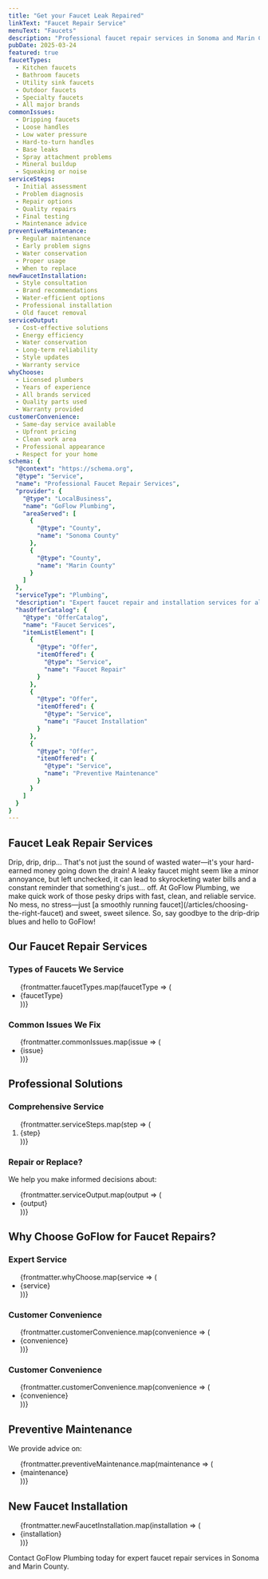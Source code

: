 ```yaml
---
title: "Get your Faucet Leak Repaired"
linkText: "Faucet Repair Service"
menuText: "Faucets"
description: "Professional faucet repair services in Sonoma and Marin County. Any type of faucet repaired by our expert plumbers with upfront pricing."
pubDate: 2025-03-24
featured: true
faucetTypes:
  - Kitchen faucets
  - Bathroom faucets
  - Utility sink faucets
  - Outdoor faucets
  - Specialty faucets
  - All major brands
commonIssues:
  - Dripping faucets
  - Loose handles
  - Low water pressure
  - Hard-to-turn handles
  - Base leaks
  - Spray attachment problems
  - Mineral buildup
  - Squeaking or noise
serviceSteps:
  - Initial assessment
  - Problem diagnosis
  - Repair options
  - Quality repairs
  - Final testing
  - Maintenance advice
preventiveMaintenance:
  - Regular maintenance
  - Early problem signs
  - Water conservation
  - Proper usage
  - When to replace
newFaucetInstallation:
  - Style consultation
  - Brand recommendations
  - Water-efficient options
  - Professional installation
  - Old faucet removal
serviceOutput:
  - Cost-effective solutions
  - Energy efficiency
  - Water conservation
  - Long-term reliability
  - Style updates
  - Warranty service
whyChoose:
  - Licensed plumbers
  - Years of experience
  - All brands serviced
  - Quality parts used
  - Warranty provided
customerConvenience:
  - Same-day service available
  - Upfront pricing
  - Clean work area
  - Professional appearance
  - Respect for your home
schema: {
  "@context": "https://schema.org",
  "@type": "Service",
  "name": "Professional Faucet Repair Services",
  "provider": {
    "@type": "LocalBusiness",
    "name": "GoFlow Plumbing",
    "areaServed": [
      {
        "@type": "County",
        "name": "Sonoma County"
      },
      {
        "@type": "County",
        "name": "Marin County"
      }
    ]
  },
  "serviceType": "Plumbing",
  "description": "Expert faucet repair and installation services for all types of faucets including kitchen, bathroom, utility, and outdoor. Same-day service available with upfront pricing.",
  "hasOfferCatalog": {
    "@type": "OfferCatalog",
    "name": "Faucet Services",
    "itemListElement": [
      {
        "@type": "Offer",
        "itemOffered": {
          "@type": "Service",
          "name": "Faucet Repair"
        }
      },
      {
        "@type": "Offer",
        "itemOffered": {
          "@type": "Service",
          "name": "Faucet Installation"
        }
      },
      {
        "@type": "Offer",
        "itemOffered": {
          "@type": "Service",
          "name": "Preventive Maintenance"
        }
      }
    ]
  }
}
---
```


<article itemScope itemType="https://schema.org/Service">
<h1 itemProp="name">Faucet Leak Repair Services</h1>

<div itemProp="description">
  <p>
    Drip, drip, drip… That's not just the sound of wasted water—it's your hard-earned money going down the drain! A leaky faucet might seem like a minor annoyance, but left unchecked, it can lead to skyrocketing water bills and a constant reminder that something's just… off. At GoFlow Plumbing, we make quick work of those pesky drips with fast, clean, and reliable service. No mess, no stress—just [a smoothly running faucet](/articles/choosing-the-right-faucet) and sweet, sweet silence. So, say goodbye to the drip-drip blues and hello to GoFlow!
  </p>
</div>

<section itemScope itemType="https://schema.org/OfferCatalog">
  <h2>Our Faucet Repair Services</h2>

  <div>
    <h3>Types of Faucets We Service</h3>
    <ul itemProp="itemListElement">
      {frontmatter.faucetTypes.map(faucetType => (
        <li itemScope itemType="https://schema.org/Offer">
          <span itemProp="itemOffered" itemScope itemType="https://schema.org/Service">
            <span itemProp="name">{faucetType}</span>
          </span>
        </li>
      ))}
    </ul>
  </div>

  <div>
    <h3>Common Issues We Fix</h3>
    <ul itemProp="itemListElement">
      {frontmatter.commonIssues.map(issue => (
        <li itemScope itemType="https://schema.org/Offer">
          <span itemProp="itemOffered" itemScope itemType="https://schema.org/Service">
            <span itemProp="name">{issue}</span>
          </span>
        </li>
      ))}
    </ul>
  </div>
</section>

<section itemScope itemType="https://schema.org/HowTo">
  <h2>Professional Solutions</h2>

  <div>
    <h3>Comprehensive Service</h3>
    <ol itemProp="step">
      {frontmatter.serviceSteps.map(step => (
        <li itemScope itemType="https://schema.org/HowToStep">
          <span itemProp="name">{step}</span>
        </li>
      ))}
    </ol>
  </div>

  <div itemScope itemType="https://schema.org/Service">
    <h3>Repair or Replace?</h3>
    <p>We help you make informed decisions about:</p>
    <ul itemProp="serviceOutput">
      {frontmatter.serviceOutput.map(output => (
        <li>{output}</li>
      ))}
    </ul>
  </div>
</section>

<section itemScope itemType="https://schema.org/LocalBusiness">
  <h2>Why Choose GoFlow for Faucet Repairs?</h2>

  <div>
    <h3>Expert Service</h3>
    <ul itemProp="hasOfferCatalog" itemScope itemType="https://schema.org/OfferCatalog">
      {frontmatter.whyChoose.map(service => (
        <li itemProp="itemListElement" itemScope itemType="https://schema.org/Offer">
          <span itemProp="itemOffered" itemScope itemType="https://schema.org/Service">
            <span itemProp="name">{service}</span>
          </span>
        </li>
      ))}
    </ul>
  </div>

  <div>
    <h3>Customer Convenience</h3>
    <ul itemProp="hasOfferCatalog" itemScope itemType="https://schema.org/OfferCatalog">
      {frontmatter.customerConvenience.map(convenience => (
        <li itemProp="itemListElement" itemScope itemType="https://schema.org/Offer">
          <span itemProp="itemOffered" itemScope itemType="https://schema.org/Service">
            <span itemProp="name">{convenience}</span>
          </span>
        </li>
      ))}
    </ul>
  </div>

  <div>
    <h3>Customer Convenience</h3>
    <ul itemProp="hasOfferCatalog" itemScope itemType="https://schema.org/OfferCatalog">
      {frontmatter.customerConvenience.map(convenience => (
        <li itemProp="itemListElement" itemScope itemType="https://schema.org/Offer">
          <span itemProp="itemOffered" itemScope itemType="https://schema.org/Service">
            <span itemProp="name">{convenience}</span>
          </span>
        </li>
      ))}
    </ul>
  </div>
</section>

<section itemScope itemType="https://schema.org/Service">
  <h2>Preventive Maintenance</h2>

  <div itemProp="serviceOutput">
    <p>We provide advice on:</p>
    <ul>
      {frontmatter.preventiveMaintenance.map(maintenance => (
        <li>{maintenance}</li>
      ))}
    </ul>
  </div>
</section>

<section itemScope itemType="https://schema.org/Service">
  <h2>New Faucet Installation</h2>

  <div itemProp="serviceOutput">
    <ul>
      {frontmatter.newFaucetInstallation.map(installation => (
        <li>{installation}</li>
      ))}
    </ul>
  </div>
</section>

<section itemScope itemType="https://schema.org/ContactPoint">
  <p>
    Contact GoFlow Plumbing today for expert faucet repair services in Sonoma and Marin County.
  </p>
</section>
</article>

